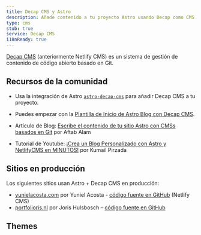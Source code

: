 ```yaml
---
title: Decap CMS y Astro
description: Añade contenido a tu proyecto Astro usando Decap como CMS
type: cms
stub: true
service: Decap CMS
i18nReady: true
---
```


[Decap CMS](https://www.decapcms.org/) (anteriormente Netlify CMS) es un sistema de gestión de contenido de código abierto basado en Git.
## Recursos de la comunidad

- Usa la integración de Astro [`astro-decap-cms`](https://github.com/delucis/astro-netlify-cms) para añadir Decap CMS a tu proyecto.

- Puedes empezar con la [Plantilla de Inicio de Astro Blog con Decap CMS](https://github.com/delucis/astro-netlify-cms-starter).

- Artículo de Blog: [Escribe el contenido de tu sitio Astro con CMSs basados en Git](https://aalam.vercel.app/blog/astro-and-git-cms-netlify) por Aftab Alam

- Tutorial de Youtube: [¡Crea un Blog Personalizado con Astro y NetlifyCMS en MINUTOS!](https://www.youtube.com/watch?v=3yip2wSRX_4) por Kumail Pirzada

## Sitios en producción

Los siguientes sitios usan Astro + Decap CMS en producción:

- [yunielacosta.com](https://www.yunielacosta.com/) por Yuniel Acosta - [código fuente en GitHub](https://github.com/yacosta738/yacosta738.github.io) (Netlify CMS)
- [portfolioris.nl](https://www.portfolioris.nl/) por Joris Hulsbosch – [código fuente en GitHub](https://github.com/portfolioris/portfolioris.nl)

## Themes

<Grid >
  <Card title="Astros" href="https://astro.build/themes/details/astros" thumbnail="astro-theme-stone.png"/>
  <Card title="Enhanced Astro Starter" href="https://astro.build/themes/details/enhanced-astro-starter" thumbnail="astro-theme-stone.png"/>
  <Card title="Astro Decap CMS Starter" href="https://astro.build/themes/details/astro-decap-cms-starter" thumbnail="astro-theme-stone.png"/>
</Grid>
